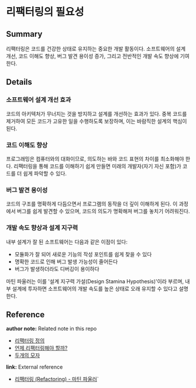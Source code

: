 # 리팩터링의 필요성

## Summary

리팩터링은 코드를 건강한 상태로 유지하는 중요한 개발 활동이다. 소프트웨어의 설계 개선, 코드 이해도 향상, 버그 발견 용이성 증가, 그리고 전반적인 개발 속도 향상에 기여한다.

## Details

### 소프트웨어 설계 개선 효과

코드의 아키텍처가 무너지는 것을 방지하고 설계를 개선하는 효과가 있다. 중복 코드를 제거하여 모든 코드가 고유한 일을 수행하도록 보장하며, 이는 바람직한 설계의 핵심이 된다.

### 코드 이해도 향상

프로그래밍은 컴퓨터와의 대화이므로, 의도하는 바와 코드 표현의 차이를 최소화해야 한다. 리팩터링을 통해 코드를 이해하기 쉽게 만들면 미래의 개발자(자기 자신 포함)가 코드를 더 쉽게 파악할 수 있다.

### 버그 발견 용이성

코드의 구조를 명확하게 다듬으면서 프로그램의 동작을 더 깊이 이해하게 된다. 이 과정에서 버그를 쉽게 발견할 수 있으며, 코드의 의도가 명확해져 버그를 놓치기 어려워진다.

### 개발 속도 향상과 설계 지구력

내부 설계가 잘 된 소프트웨어는 다음과 같은 이점이 있다:

- 모듈화가 잘 되어 새로운 기능의 작성 포인트를 쉽게 찾을 수 있다
- 명확한 코드로 인해 버그 발생 가능성이 줄어든다
- 버그가 발생하더라도 디버깅이 용이하다

마틴 파울러는 이를 '설계 지구력 가설(Design Stamina Hypothesis)'이라 부르며, 내부 설계에 투자하면 소프트웨어의 개발 속도를 높은 상태로 오래 유지할 수 있다고 설명한다.

## Reference

**author note:** Related note in this repo

- [리팩터링 정의](./Definition_of_Refactoring.mdx)
- [언제 리팩터링해야 할까?](./When_to_Refactoring.mdx)
- [두개의 모자](../Principle/Two_Hats.mdx)

**link:** External reference

- [리팩터링 (Refactoring) - 마틴 파울러](https://martinfowler.com/books/refactoring.html)`
